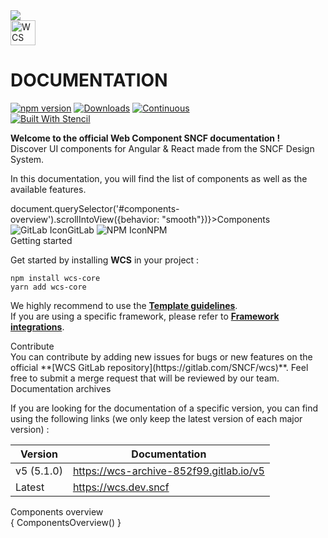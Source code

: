 
<Meta title="Documentation/Introduction" />

<style>{`
  .title {
    display: flex;
    align-items: center;
    gap: var(--wcs-base-margin);
  }
  h1 {
    margin: 0 !important;
    background: white;
  }
  .subheading {
    --mediumdark: '#999999';
    font-weight: 900;
    font-size: 13px;
    color: #999;
    letter-spacing: 6px;
    line-height: 24px;
    text-transform: uppercase;
    margin-bottom: 12px;
    margin-top: 40px;
  }
  .action-buttons {
    display: flex;
    gap: 8px;
    & > wcs-button > img { margin-right: calc(0.5 * var(--wcs-base-margin)); }
  }
  @keyframes moveTrain {
    0% { right: 95%; }
    100% { right: 20%; }
  }
  .train {
    position: absolute;
    right: 95%;
    z-index: 1;
    animation: moveTrain 2.5s ease-out forwards;
    @media only screen and (max-width: 900px) {
        & { position: relative; left: 0 }
    }
  }
`}</style>

<img className="train" src="train.svg" height={40}/>
<div className="title">
    <img height="40" src="wcs-logo-black.png" alt='WCS Icon'/>
    <h1>DOCUMENTATION</h1>
</div>


[![npm version](https://img.shields.io/npm/v/wcs-core?label=release&color=success)](https://www.npmjs.com/package/wcs-core)
[![Downloads](https://img.shields.io/npm/dt/wcs-core?color=success)](https://www.npmjs.com/package/wcs-core)
[![Continuous](https://img.shields.io/gitlab/pipeline-status/SNCF%2Fwcs?branch=master&color=success)](https://gitlab.com/SNCF/wcs/-/pipelines)  
[![Built With Stencil](https://img.shields.io/badge/Built%20With%20Stencil-16161d.svg?logo=stackblitz)](https://stenciljs.com)

**Welcome to the official Web Component SNCF documentation !**  
Discover UI components for Angular & React made from the SNCF Design System.  
  
In this documentation, you will find the list of components as well as the available features.  

<div className="action-buttons">
    <wcs-button onClick={() => document.querySelector('#components-overview').scrollIntoView({behavior: "smooth"})}>Components</wcs-button>
    <wcs-button mode="stroked" href="https://gitlab.com/SNCF/wcs" target="_blank" rel="noopener noreferrer"><img src="gitlab-logo.png" alt="GitLab Icon" height={16}/>GitLab</wcs-button>
    <wcs-button mode="stroked" href="https://www.npmjs.com/package/wcs-core" target="_blank" rel="noopener noreferrer"><img src="npm-logo.png" alt="NPM Icon" height={16}/>NPM</wcs-button>
</div>


<div className="subheading">Getting started</div>

Get started by installing **WCS** in your project :
```
npm install wcs-core
yarn add wcs-core
```

We highly recommend to use the **[Template guidelines](../?path=/docs/documentation-template--documentation)**.  
If you are using a specific framework, please refer to **[Framework integrations](../?path=/docs/documentation-framework-integrations--documentation)**.  

<div className="subheading">Contribute</div>
You can contribute by adding new issues for bugs or new features on the official **[WCS GitLab repository](https://gitlab.com/SNCF/wcs)**.  
Feel free to submit a merge request that will be reviewed by our team.

<div className="subheading">Documentation archives</div>

If you are looking for the documentation of a specific version, you can find using the following links (we only keep the latest version of each major version) :

<table>
    <thead>
    <tr>
        <th>Version</th>
        <th>Documentation</th>
    </tr>
    </thead>
    <tbody>
    <tr>
        <td>v5 (5.1.0)</td>
        <td><a href="https://wcs-archive-852f99.gitlab.io/v5">https://wcs-archive-852f99.gitlab.io/v5</a></td>
    </tr>
    <tr>
        <td>Latest</td>
        <td><a href="https://wcs.dev.sncf">https://wcs.dev.sncf</a></td>
    </tr>
    </tbody>
</table>
  
<div className="subheading" id="components-overview">Components overview</div>
<div> { ComponentsOverview() }</div>
